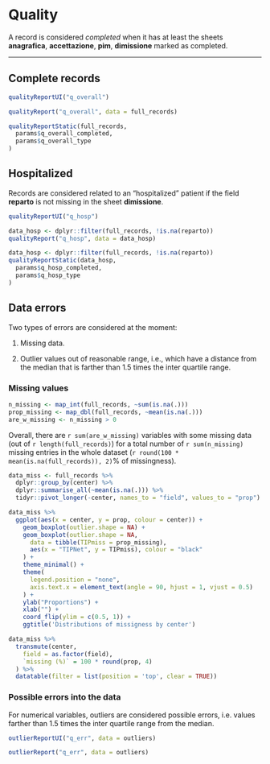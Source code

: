 # Quality {#quality .tabset .tabset-fade .tabset-pills}

A record is considered _completed_ when it has at least the sheets 
**anagrafica**, **accettazione**, **pim**, **dimissione** marked as completed.

---

## Complete records {.tabset .tabset-dropdown}

```r
qualityReportUI("q_overall")
```

```r
qualityReport("q_overall", data = full_records)
```

```r
qualityReportStatic(full_records,
  params$q_overall_completed,
  params$q_overall_type
)
```








## Hospitalized {.tabset .tabset-dropdown}

Records are considered related to an "hospitalized" patient if the field 
**reparto** is not missing in the sheet **dimissione**.

```r
qualityReportUI("q_hosp")
```

```r
data_hosp <- dplyr::filter(full_records, !is.na(reparto))
qualityReport("q_hosp", data = data_hosp)
```

```r
data_hosp <- dplyr::filter(full_records, !is.na(reparto))
qualityReportStatic(data_hosp,
  params$q_hosp_completed,
  params$q_hosp_type
)
```








## Data errors {.tabset .tabset-dropdown}

Two types of errors are considered at the moment:

1. Missing data.

2. Outlier values out of reasonable range, i.e., which have a distance
   from the median that is farther than 1.5 times the inter quartile
   range.


### Missing values


```r
n_missing <- map_int(full_records, ~sum(is.na(.)))
prop_missing <- map_dbl(full_records, ~mean(is.na(.)))
are_w_missing <- n_missing > 0
```

Overall, there are `r sum(are_w_missing)` variables with some missing
data (out of `r length(full_records)`) for a total number of `r
sum(n_missing)` missing entries in the whole dataset (`r round(100 *
mean(is.na(full_records)), 2)`% of missingness).

```r
data_miss <- full_records %>%
  dplyr::group_by(center) %>%
  dplyr::summarise_all(~mean(is.na(.))) %>%
  tidyr::pivot_longer(-center, names_to = "field", values_to = "prop")
```

```r
data_miss %>%
  ggplot(aes(x = center, y = prop, colour = center)) +
    geom_boxplot(outlier.shape = NA) +
    geom_boxplot(outlier.shape = NA,
      data = tibble(TIPmiss = prop_missing),
      aes(x = "TIPNet", y = TIPmiss), colour = "black"
    ) +
    theme_minimal() +
    theme(
      legend.position = "none",
      axis.text.x = element_text(angle = 90, hjust = 1, vjust = 0.5)
    ) + 
    ylab("Proportions") +
    xlab("") +
    coord_flip(ylim = c(0.5, 1)) +
    ggtitle('Distributions of missigness by center')
```


```r
data_miss %>% 
  transmute(center,
    field = as.factor(field),
    `missing (%)` = 100 * round(prop, 4)
  ) %>% 
  datatable(filter = list(position = 'top', clear = TRUE))
```




### Possible errors into the data


For numerical variables, outliers are considered possible errors, i.e.
values farther than 1.5 times the inter quartile range from the median.

```r
outlierReportUI("q_err", data = outliers)
```

```r
outlierReport("q_err", data = outliers)
```
